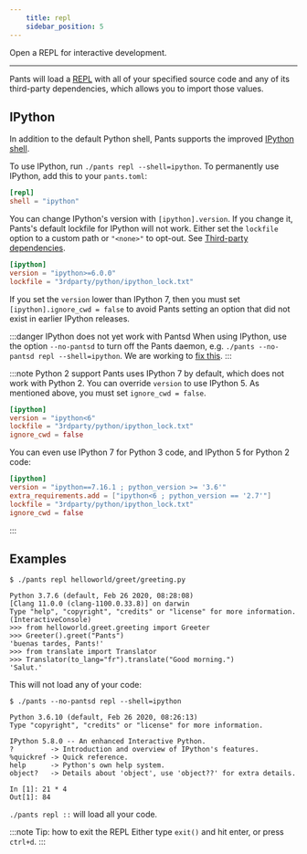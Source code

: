```yaml
---
    title: repl
    sidebar_position: 5
---
```


Open a REPL for interactive development.

---

Pants will load a [REPL](https://en.wikipedia.org/wiki/REPL) with all of your specified source code and any of its third-party dependencies, which allows you to import those values.

## IPython

In addition to the default Python shell, Pants supports the improved [IPython shell](https://ipython.org).

To use IPython, run `./pants repl --shell=ipython`. To permanently use IPython, add this to your `pants.toml`:

```toml title="pants.toml"
[repl]
shell = "ipython"
```

You can change IPython's version with `[ipython].version`. If you change it, Pants's default lockfile for IPython will not work. Either set the `lockfile` option to a custom path or `"<none>"` to opt-out. See [Third-party dependencies](../python-overview/third-party-dependencies.mdx#tool-lockfiles).

```toml title="pants.toml"
[ipython]
version = "ipython>=6.0.0"
lockfile = "3rdparty/python/ipython_lock.txt"
```

If you set the `version` lower than IPython 7, then you must set `[ipython].ignore_cwd = false` to avoid Pants setting an option that did not exist in earlier IPython releases.

:::danger IPython does not yet work with Pantsd
When using IPython, use the option `--no-pantsd` to turn off the Pants daemon, e.g. `./pants --no-pantsd repl --shell=ipython`. We are working to [fix this](https://github.com/pantsbuild/pants/issues/9939).
:::

:::note Python 2 support
Pants uses IPython 7 by default, which does not work with Python 2. You can override `version` to use IPython 5. As mentioned above, you must set `ignore_cwd = false`.

```toml
[ipython]
version = "ipython<6"
lockfile = "3rdparty/python/ipython_lock.txt"
ignore_cwd = false
```

You can even use IPython 7 for Python 3 code, and IPython 5 for Python 2 code:

```toml
[ipython]
version = "ipython==7.16.1 ; python_version >= '3.6'"
extra_requirements.add = ["ipython<6 ; python_version == '2.7'"]
lockfile = "3rdparty/python/ipython_lock.txt"
ignore_cwd = false
```

:::

## Examples

```text title="Shell"
$ ./pants repl helloworld/greet/greeting.py

Python 3.7.6 (default, Feb 26 2020, 08:28:08)
[Clang 11.0.0 (clang-1100.0.33.8)] on darwin
Type "help", "copyright", "credits" or "license" for more information.
(InteractiveConsole)
>>> from helloworld.greet.greeting import Greeter
>>> Greeter().greet("Pants")
'buenas tardes, Pants!'
>>> from translate import Translator
>>> Translator(to_lang="fr").translate("Good morning.")
'Salut.'
```

This will not load any of your code:

```text title="Shell"
$ ./pants --no-pantsd repl --shell=ipython

Python 3.6.10 (default, Feb 26 2020, 08:26:13)
Type "copyright", "credits" or "license" for more information.

IPython 5.8.0 -- An enhanced Interactive Python.
?         -> Introduction and overview of IPython's features.
%quickref -> Quick reference.
help      -> Python's own help system.
object?   -> Details about 'object', use 'object??' for extra details.

In [1]: 21 * 4
Out[1]: 84
```

`./pants repl ::` will load all your code.

:::note Tip: how to exit the REPL
Either type `exit()` and hit enter, or press `ctrl+d`.
:::
